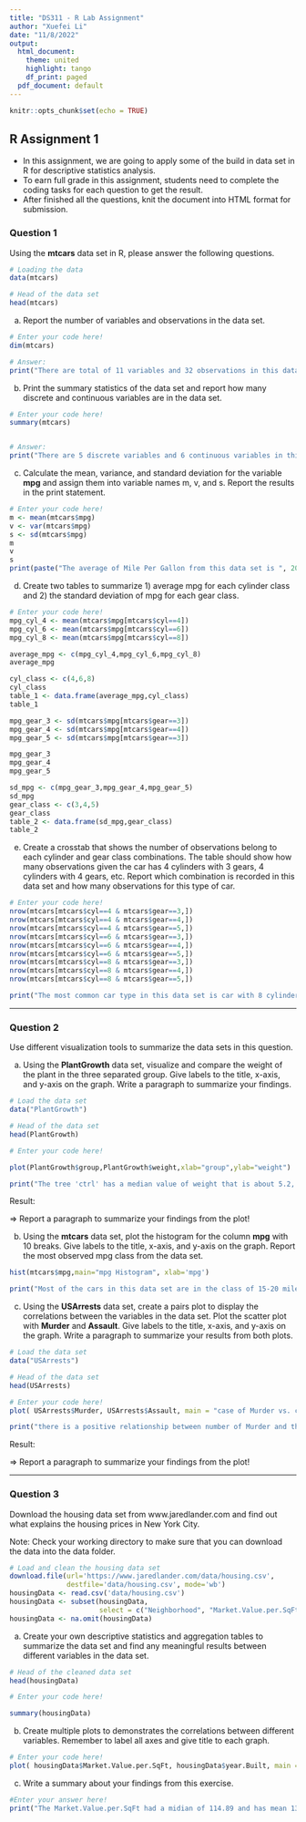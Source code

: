 ```yaml
---
title: "DS311 - R Lab Assignment"
author: "Xuefei Li"
date: "11/8/2022"
output:
  html_document:
    theme: united
    highlight: tango
    df_print: paged
  pdf_document: default
---
```


```r
knitr::opts_chunk$set(echo = TRUE)
```

## R Assignment 1

* In this assignment, we are going to apply some of the build in data set in R for descriptive statistics analysis.
* To earn full grade in this assignment, students need to complete the coding tasks for each question to get the result.
* After finished all the questions, knit the document into HTML format for submission.

### Question 1

Using the **mtcars** data set in R, please answer the following questions.

```r
# Loading the data
data(mtcars)

# Head of the data set
head(mtcars)
```

a. Report the number of variables and observations in the data set.

```r
# Enter your code here!
dim(mtcars)

# Answer:
print("There are total of 11 variables and 32 observations in this data set.")
```



b. Print the summary statistics of the data set and report how many discrete and continuous variables are in the data set.

```r
# Enter your code here!
summary(mtcars)


# Answer:
print("There are 5 discrete variables and 6 continuous variables in this data set.")
```



c. Calculate the mean, variance, and standard deviation for the variable **mpg** and assign them into variable names m, v, and s. Report the results in the print statement.

```r
# Enter your code here!
m <- mean(mtcars$mpg)
v <- var(mtcars$mpg)
s <- sd(mtcars$mpg)
m
v
s
print(paste("The average of Mile Per Gallon from this data set is ", 20.09062 , " with variance ", 36.3241 , " and standard deviation", 6.026948 , "."))
```



d. Create two tables to summarize 1) average mpg for each cylinder class and 2) the standard deviation of mpg for each gear class.

```r
# Enter your code here!
mpg_cyl_4 <- mean(mtcars$mpg[mtcars$cyl==4])
mpg_cyl_6 <- mean(mtcars$mpg[mtcars$cyl==6])
mpg_cyl_8 <- mean(mtcars$mpg[mtcars$cyl==8])

average_mpg <- c(mpg_cyl_4,mpg_cyl_6,mpg_cyl_8)
average_mpg 

cyl_class <- c(4,6,8)
cyl_class
table_1 <- data.frame(average_mpg,cyl_class)
table_1

mpg_gear_3 <- sd(mtcars$mpg[mtcars$gear==3])
mpg_gear_4 <- sd(mtcars$mpg[mtcars$gear==4])
mpg_gear_5 <- sd(mtcars$mpg[mtcars$gear==3])

mpg_gear_3
mpg_gear_4
mpg_gear_5

sd_mpg <- c(mpg_gear_3,mpg_gear_4,mpg_gear_5)
sd_mpg 
gear_class <- c(3,4,5)
gear_class
table_2 <- data.frame(sd_mpg,gear_class)
table_2


```



e. Create a crosstab that shows the number of observations belong to each cylinder and gear class combinations. The table should show how many observations given the car has 4 cylinders with 3 gears, 4 cylinders with 4 gears, etc. Report which combination is recorded in this data set and how many observations for this type of car.

```r
# Enter your code here!
nrow(mtcars[mtcars$cyl==4 & mtcars$gear==3,])
nrow(mtcars[mtcars$cyl==4 & mtcars$gear==4,])
nrow(mtcars[mtcars$cyl==4 & mtcars$gear==5,])
nrow(mtcars[mtcars$cyl==6 & mtcars$gear==3,])
nrow(mtcars[mtcars$cyl==6 & mtcars$gear==4,])
nrow(mtcars[mtcars$cyl==6 & mtcars$gear==5,])
nrow(mtcars[mtcars$cyl==8 & mtcars$gear==3,])
nrow(mtcars[mtcars$cyl==8 & mtcars$gear==4,])
nrow(mtcars[mtcars$cyl==8 & mtcars$gear==5,])

print("The most common car type in this data set is car with 8 cylinders and 3 gears. There are total of 12 cars belong to this specification in the data set.")
```


*** 

### Question 2

Use different visualization tools to summarize the data sets in this question.

a. Using the **PlantGrowth** data set, visualize and compare the weight of the plant in the three separated group. Give labels to the title, x-axis, and y-axis on the graph. Write a paragraph to summarize your findings.

```r
# Load the data set
data("PlantGrowth")

# Head of the data set
head(PlantGrowth)

# Enter your code here!

plot(PlantGrowth$group,PlantGrowth$weight,xlab="group",ylab="weight")

print("The tree 'ctrl' has a median value of weight that is about 5.2, which mean 50% of  data of 'ctrl' on weiht is below 5.2 and 50% of data of 'ctrl'on weight is  above 5.2. The The tree 'trl1' has a median value of weight that is about 4.7, which mean 50% of  data of 'trl1' on weiht is below 4.7 and 50% of data of 'trl1'on weight is above 4.7.The tree 'trl2' has a median value of weight that is about 5.5, which mean 50% of  data of 'ctrl' on weiht is below 5.5 and 50% of data of 'ctrl'on weight is above5.5  ")

```

Result:

=> Report a paragraph to summarize your findings from the plot!



b. Using the **mtcars** data set, plot the histogram for the column **mpg** with 10 breaks. Give labels to the title, x-axis, and y-axis on the graph. Report the most observed mpg class from the data set.

```r
hist(mtcars$mpg,main="mpg Histogram", xlab='mpg')

print("Most of the cars in this data set are in the class of 15-20 mile per gallon.")
```



c. Using the **USArrests** data set, create a pairs plot to display the correlations between the variables in the data set. Plot the scatter plot with **Murder** and **Assault**. Give labels to the title, x-axis, and y-axis on the graph. Write a paragraph to summarize your results from both plots.

```r
# Load the data set
data("USArrests")

# Head of the data set
head(USArrests)

# Enter your code here!
plot( USArrests$Murder, USArrests$Assault, main = "case of Murder vs. case of of Assault")

print("there is a positive relationship between number of Murder and the number of Assault. The bigger the cases of murder a state has, the bigger case of assulater gets")

```

Result:

=> Report a paragraph to summarize your findings from the plot!



***

### Question 3

Download the housing data set from www.jaredlander.com and find out what explains the housing prices in New York City.

Note: Check your working directory to make sure that you can download the data into the data folder. 

```r
# Load and clean the housing data set 
download.file(url='https://www.jaredlander.com/data/housing.csv',
              destfile='data/housing.csv', mode='wb')
housingData <- read.csv('data/housing.csv')
housingData <- subset(housingData, 
                      select = c("Neighborhood", "Market.Value.per.SqFt", "Boro", "Year.Built"))
housingData <- na.omit(housingData)                   
```

a. Create your own descriptive statistics and aggregation tables to summarize the data set and find any meaningful results between different variables in the data set.

```r
# Head of the cleaned data set
head(housingData)

# Enter your code here!

summary(housingData)

```

b. Create multiple plots to demonstrates the correlations between different variables. Remember to label all axes and give title to each graph.

```r
# Enter your code here!
plot( housingData$Market.Value.per.SqFt, housingData$year.Built, main = "year.built&Market.price")


```

c. Write a summary about your findings from this exercise.

```r
#Enter your answer here!
print("The Market.Value.per.SqFt had a midian of 114.89 and has mean 133.17. The mean there is a positive relationship between number of Market.Value.per.SqFt and the number of Assault. The older the houses, the higher Market.Value.per.SqFt of the houses" )
```


